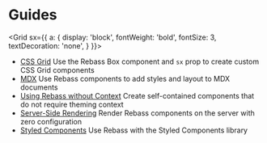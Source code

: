 
# Guides

<Grid
  sx={{
    a: {
      display: 'block',
      fontWeight: 'bold',
      fontSize: 3,
      textDecoration: 'none',
    }
  }}>

- [CSS Grid](/guides/css-grid)
  Use the Rebass Box component and `sx` prop to create custom CSS Grid components
- [MDX](/guides/mdx)
  Use Rebass components to add styles and layout to MDX documents
- [Using Rebass without Context](/guides/using-rebass-without-context)
  Create self-contained components that do not require theming context
- [Server-Side Rendering](/guides/server-side-rendering)
  Render Rebass components on the server with zero configuration
- [Styled Components](/guides/styled-components)
  Use Rebass with the Styled Components library

</Grid>
